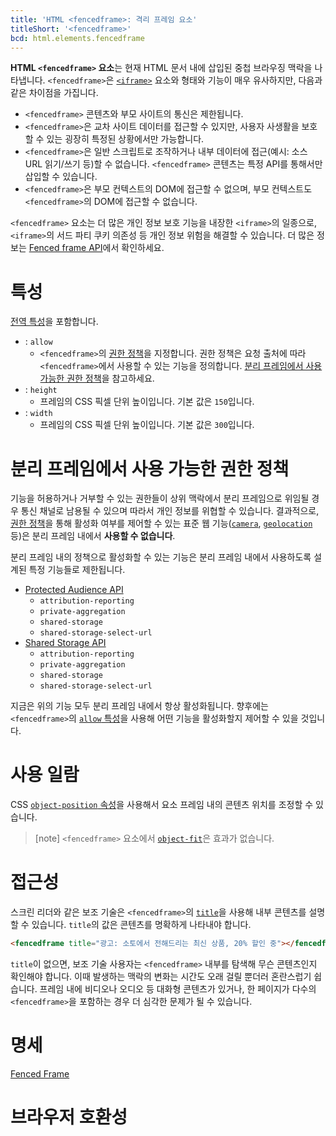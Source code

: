 ```yaml
---
title: 'HTML <fencedframe>: 격리 프레임 요소'
titleShort: '<fencedframe>'
bcd: html.elements.fencedframe
---
```


**HTML `<fencedframe>` 요소**는 현재 HTML 문서 내에 삽입된 중첩 브라우징 맥락을 나타냅니다. `<fencedframe>`은 [`<iframe>`] 요소와 형태와 기능이 매우 유사하지만, 다음과 같은 차이점을 가집니다.

- `<fencedframe>` 콘텐츠와 부모 사이트의 통신은 제한됩니다.
- `<fencedframe>`은 교차 사이트 데이터를 접근할 수 있지만, 사용자 사생활을 보호할 수 있는 굉장히 특정된 상황에서만 가능합니다.
- `<fencedframe>`은 일반 스크립트로 조작하거나 내부 데이터에 접근(예시: 소스 URL 읽기/쓰기 등)할 수 없습니다. `<fencedframe>` 콘텐츠는 특정 API를 통해서만 삽입할 수 있습니다.
- `<fencedframe>`은 부모 컨텍스트의 DOM에 접근할 수 없으며, 부모 컨텍스트도 `<fencedframe>`의 DOM에 접근할 수 없습니다.

`<fencedframe>` 요소는 더 많은 개인 정보 보호 기능을 내장한 `<iframe>`의 일종으로, `<iframe>`의 서드 파티 쿠키 의존성 등 개인 정보 위험을 해결할 수 있습니다. 더 많은 정보는 [Fenced frame API](https://developer.mozilla.org/en-US/docs/Web/API/Fenced_frame_API)에서 확인하세요.

# 특성

[전역 특성](/docs/Web/HTML/Global_attributes)을 포함합니다.

- : `allow`
  - `<fencedframe>`의 [권한 정책](https://developer.mozilla.org/en-US/docs/Web/HTTP/Guides/Permissions_Policy)을 지정합니다. 권한 정책은 요청 출처에 따라 `<fencedframe>`에서 사용할 수 있는 기능을 정의합니다. [분리 프레임에서 사용 가능한 권한 정책](#분리-프레임에서-사용-가능한-권한-정책)을 참고하세요.
- : `height`
  - 프레임의 CSS 픽셀 단위 높이입니다. 기본 값은 `150`입니다.
- : `width`
  - 프레임의 CSS 픽셀 단위 높이입니다. 기본 값은 `300`입니다.

# 분리 프레임에서 사용 가능한 권한 정책

기능을 허용하거나 거부할 수 있는 권한들이 상위 맥락에서 분리 프레임으로 위임될 경우 통신 채널로 남용될 수 있으며 따라서 개인 정보를 위협할 수 있습니다. 결과적으로, [권한 정책](https://developer.mozilla.org/en-US/docs/Web/HTTP/Reference/Headers/Permissions-Policy)을 통해 활성화 여부를 제어할 수 있는 표준 웹 기능([`camera`](https://developer.mozilla.org/en-US/docs/Web/HTTP/Reference/Headers/Permissions-Policy/camera), [`geolocation`](https://developer.mozilla.org/en-US/docs/Web/HTTP/Reference/Headers/Permissions-Policy/geolocation) 등)은 분리 프레임 내에서 **사용할 수 없습니다**.

분리 프레임 내의 정책으로 활성화할 수 있는 기능은 분리 프레임 내에서 사용하도록 설계된 특정 기능들로 제한됩니다.

- [Protected Audience API](https://privacysandbox.google.com/private-advertising/protected-audience)
  - `attribution-reporting`
  - `private-aggregation`
  - `shared-storage`
  - `shared-storage-select-url`
- [Shared Storage API](https://developer.mozilla.org/en-US/docs/Web/API/Shared_Storage_API)
  - `attribution-reporting`
  - `private-aggregation`
  - `shared-storage`
  - `shared-storage-select-url`

지금은 위의 기능 모두 분리 프레임 내에서 항상 활성화됩니다. 향후에는 `<fencedframe>`의 [`allow` 특성](#term-allow)을 사용해 어떤 기능을 활성화할지 제어할 수 있을 것입니다.

# 사용 일람

CSS [`object-position` 속성](/docs/Web/CSS/object-position)을 사용해서 요소 프레임 내의 콘텐츠 위치를 조정할 수 있습니다.

> [note] `<fencedframe>` 요소에서 [`object-fit`](/docs/Web/CSS/object-fit)은 효과가 없습니다.

# 접근성

스크린 리더와 같은 보조 기술은 `<fencedframe>`의 [`title`](../Global_attributes#term-title)을 사용해 내부 콘텐츠를 설명할 수 있습니다. `title`의 값은 콘텐츠를 명확하게 나타내야 합니다.

```html
<fencedframe title="광고: 소토에서 전해드리는 최신 상품, 20% 할인 중"></fencedframe>
```

`title`이 없으면, 보조 기술 사용자는 `<fencedframe>` 내부를 탐색해 무슨 콘텐츠인지 확인해야 합니다. 이때 발생하는 맥락의 변화는 시간도 오래 걸릴 뿐더러 혼란스럽기 쉽습니다. 프레임 내에 비디오나 오디오 등 대화형 콘텐츠가 있거나, 한 페이지가 다수의 `<fencedframe>`을 포함하는 경우 더 심각한 문제가 될 수 있습니다.

# 명세

[Fenced Frame](https://wicg.github.io/fenced-frame/#the-fencedframe-element)

# 브라우저 호환성

<BrowserCompat data={props.bcd} />

[`<iframe>`]: ./iframe
